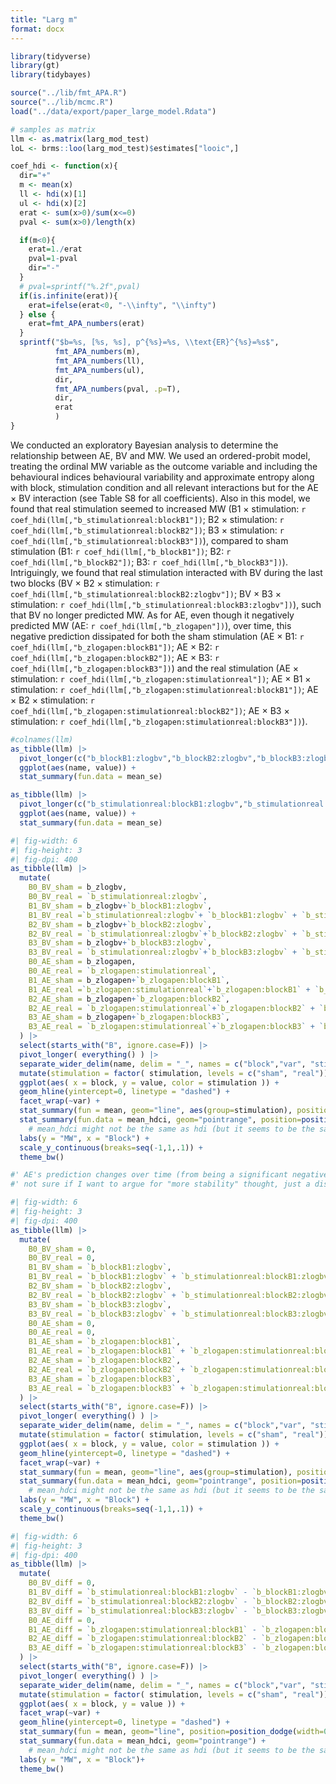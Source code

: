 ```yaml
---
title: "Larg m"
format: docx
---
```


```r
library(tidyverse)
library(gt)
library(tidybayes)

source("../lib/fmt_APA.R")
source("../lib/mcmc.R")
load("../data/export/paper_large_model.Rdata")

# samples as matrix
llm <- as.matrix(larg_mod_test)
loL <- brms::loo(larg_mod_test)$estimates["looic",]

coef_hdi <- function(x){
  dir="+"
  m <- mean(x)
  ll <- hdi(x)[1]
  ul <- hdi(x)[2]
  erat <- sum(x>0)/sum(x<=0)
  pval <- sum(x>0)/length(x)

  if(m<0){
    erat=1./erat
    pval=1-pval
    dir="-"
  }
  # pval=sprintf("%.2f",pval)
  if(is.infinite(erat)){
    erat=ifelse(erat<0, "-\\infty", "\\infty")
  } else {
    erat=fmt_APA_numbers(erat)
  }
  sprintf("$b=%s, [%s, %s], p^{%s}=%s, \\text{ER}^{%s}=%s$", 
          fmt_APA_numbers(m), 
          fmt_APA_numbers(ll), 
          fmt_APA_numbers(ul), 
          dir, 
          fmt_APA_numbers(pval, .p=T),
          dir, 
          erat
          )
}
```

<!---    Describe big analysis that is placed in the supplemental material    --->

We conducted an exploratory Bayesian analysis to determine the relationship between AE, BV and MW. We used an ordered-probit model, treating the ordinal MW variable as the outcome variable and including the behavioural indices behavioural variability and approximate entropy along with block, stimulation condition and all relevant interactions but for the AE $\times$ BV interaction (see Table S8 for all coefficients). Also in this model, we found that real stimulation seemed to increased MW (B1 $\times$ stimulation: `r coef_hdi(llm[,"b_stimulationreal:blockB1"])`; B2 $\times$ stimulation: `r coef_hdi(llm[,"b_stimulationreal:blockB2"])`; B3 $\times$ stimulation: `r coef_hdi(llm[,"b_stimulationreal:blockB3"])`), compared to sham stimulation (B1: `r coef_hdi(llm[,"b_blockB1"])`; B2: `r coef_hdi(llm[,"b_blockB2"])`; B3: `r coef_hdi(llm[,"b_blockB3"])`). Intriguingly, we found that real stimulation interacted with BV during the last two blocks (BV $\times$ B2 $\times$ stimulation: `r coef_hdi(llm[,"b_stimulationreal:blockB2:zlogbv"])`; BV $\times$ B3 $\times$ stimulation: `r coef_hdi(llm[,"b_stimulationreal:blockB3:zlogbv"])`), such that BV no longer predicted MW. As for AE, even though it negatively predicted MW (AE: `r coef_hdi(llm[,"b_zlogapen"])`), over time, this negative prediction dissipated for both the sham stimulation (AE $\times$ B1: `r coef_hdi(llm[,"b_zlogapen:blockB1"])`; AE $\times$ B2: `r coef_hdi(llm[,"b_zlogapen:blockB2"])`; AE $\times$ B3: `r coef_hdi(llm[,"b_zlogapen:blockB3"])`) and the real  stimulation (AE $\times$ stimulation: `r coef_hdi(llm[,"b_zlogapen:stimulationreal"])`; AE $\times$ B1 $\times$ stimulation: `r coef_hdi(llm[,"b_zlogapen:stimulationreal:blockB1"])`; AE $\times$ B2 $\times$ stimulation: `r coef_hdi(llm[,"b_zlogapen:stimulationreal:blockB2"])`; AE $\times$ B3 $\times$ stimulation: `r coef_hdi(llm[,"b_zlogapen:stimulationreal:blockB3"])`). 



```r
#colnames(llm)
as_tibble(llm) |>
  pivot_longer(c("b_blockB1:zlogbv","b_blockB2:zlogbv","b_blockB3:zlogbv")) |>
  ggplot(aes(name, value)) +
  stat_summary(fun.data = mean_se)

as_tibble(llm) |>
  pivot_longer(c("b_stimulationreal:blockB1:zlogbv","b_stimulationreal:blockB2:zlogbv","b_stimulationreal:blockB3:zlogbv")) |>
  ggplot(aes(name, value)) +
  stat_summary(fun.data = mean_se)
```



```r
#| fig-width: 6
#| fig-height: 3
#| fig-dpi: 400
as_tibble(llm) |>
  mutate(
    B0_BV_sham = b_zlogbv,
    B0_BV_real = `b_stimulationreal:zlogbv`,
    B1_BV_sham = b_zlogbv+`b_blockB1:zlogbv`,
    B1_BV_real =`b_stimulationreal:zlogbv`+ `b_blockB1:zlogbv` + `b_stimulationreal:blockB1:zlogbv`,
    B2_BV_sham = b_zlogbv+`b_blockB2:zlogbv`,
    B2_BV_real = `b_stimulationreal:zlogbv`+`b_blockB2:zlogbv` + `b_stimulationreal:blockB2:zlogbv`,
    B3_BV_sham = b_zlogbv+`b_blockB3:zlogbv`,
    B3_BV_real = `b_stimulationreal:zlogbv`+`b_blockB3:zlogbv` + `b_stimulationreal:blockB3:zlogbv`,
    B0_AE_sham = b_zlogapen,
    B0_AE_real = `b_zlogapen:stimulationreal`,
    B1_AE_sham = b_zlogapen+`b_zlogapen:blockB1`,
    B1_AE_real =`b_zlogapen:stimulationreal`+`b_zlogapen:blockB1` + `b_zlogapen:stimulationreal:blockB1`,
    B2_AE_sham = b_zlogapen+`b_zlogapen:blockB2`,
    B2_AE_real = `b_zlogapen:stimulationreal`+`b_zlogapen:blockB2` + `b_zlogapen:stimulationreal:blockB2`,
    B3_AE_sham = b_zlogapen+`b_zlogapen:blockB3`,
    B3_AE_real = `b_zlogapen:stimulationreal`+`b_zlogapen:blockB3` + `b_zlogapen:stimulationreal:blockB3`,
  ) |>
  select(starts_with("B", ignore.case=F)) |>
  pivot_longer( everything() ) |>
  separate_wider_delim(name, delim = "_", names = c("block","var", "stimulation")) |>
  mutate(stimulation = factor( stimulation, levels = c("sham", "real"))) |>
  ggplot(aes( x = block, y = value, color = stimulation )) +
  geom_hline(yintercept=0, linetype = "dashed") + 
  facet_wrap(~var) +
  stat_summary(fun = mean, geom="line", aes(group=stimulation), position=position_dodge(width=0.2)) +
  stat_summary(fun.data = mean_hdci, geom="pointrange", position=position_dodge(width=0.2)) +
    # mean_hdci might not be the same as hdi (but it seems to be the same...)
  labs(y = "MW", x = "Block") + 
  scale_y_continuous(breaks=seq(-1,1,.1)) +
  theme_bw()

#' AE's prediction changes over time (from being a significant negative predictor of MW to a non-significant?) 
#' not sure if I want to argue for "more stability" thought, just a disconnect of the "dynamic". 

```


```r
#| fig-width: 6
#| fig-height: 3
#| fig-dpi: 400
as_tibble(llm) |>
  mutate(
    B0_BV_sham = 0,
    B0_BV_real = 0,
    B1_BV_sham = `b_blockB1:zlogbv`,
    B1_BV_real = `b_blockB1:zlogbv` + `b_stimulationreal:blockB1:zlogbv`,
    B2_BV_sham = `b_blockB2:zlogbv`,
    B2_BV_real = `b_blockB2:zlogbv` + `b_stimulationreal:blockB2:zlogbv`,
    B3_BV_sham = `b_blockB3:zlogbv`,
    B3_BV_real = `b_blockB3:zlogbv` + `b_stimulationreal:blockB3:zlogbv`,
    B0_AE_sham = 0,
    B0_AE_real = 0,
    B1_AE_sham = `b_zlogapen:blockB1`,
    B1_AE_real = `b_zlogapen:blockB1` + `b_zlogapen:stimulationreal:blockB1`,
    B2_AE_sham = `b_zlogapen:blockB2`,
    B2_AE_real = `b_zlogapen:blockB2` + `b_zlogapen:stimulationreal:blockB2`,
    B3_AE_sham = `b_zlogapen:blockB3`,
    B3_AE_real = `b_zlogapen:blockB3` + `b_zlogapen:stimulationreal:blockB3`,
  ) |>
  select(starts_with("B", ignore.case=F)) |>
  pivot_longer( everything() ) |>
  separate_wider_delim(name, delim = "_", names = c("block","var", "stimulation")) |>
  mutate(stimulation = factor( stimulation, levels = c("sham", "real"))) |>
  ggplot(aes( x = block, y = value, color = stimulation )) +
  geom_hline(yintercept=0, linetype = "dashed") + 
  facet_wrap(~var) +
  stat_summary(fun = mean, geom="line", aes(group=stimulation), position=position_dodge(width=0.2)) +
  stat_summary(fun.data = mean_hdci, geom="pointrange", position=position_dodge(width=0.2)) +
    # mean_hdci might not be the same as hdi (but it seems to be the same...)
  labs(y = "MW", x = "Block") + 
  scale_y_continuous(breaks=seq(-1,1,.1)) +
  theme_bw()

```



```r
#| fig-width: 6
#| fig-height: 3
#| fig-dpi: 400
as_tibble(llm) |>
  mutate(
    B0_BV_diff = 0,
    B1_BV_diff = `b_stimulationreal:blockB1:zlogbv` - `b_blockB1:zlogbv`,
    B2_BV_diff = `b_stimulationreal:blockB2:zlogbv` - `b_blockB2:zlogbv`,
    B3_BV_diff = `b_stimulationreal:blockB3:zlogbv` - `b_blockB3:zlogbv`,
    B0_AE_diff = 0,
    B1_AE_diff = `b_zlogapen:stimulationreal:blockB1` - `b_zlogapen:blockB1`,
    B2_AE_diff = `b_zlogapen:stimulationreal:blockB2` - `b_zlogapen:blockB2`,
    B3_AE_diff = `b_zlogapen:stimulationreal:blockB3` - `b_zlogapen:blockB3`,
  ) |>
  select(starts_with("B", ignore.case=F)) |>
  pivot_longer( everything() ) |>
  separate_wider_delim(name, delim = "_", names = c("block","var", "stimulation")) |>
  mutate(stimulation = factor( stimulation, levels = c("sham", "real"))) |>
  ggplot(aes( x = block, y = value )) +
  facet_wrap(~var) +
  geom_hline(yintercept=0, linetype = "dashed") +
  stat_summary(fun = mean, geom="line", position=position_dodge(width=0.2)) +
  stat_summary(fun.data = mean_hdci, geom="pointrange") +
    # mean_hdci might not be the same as hdi (but it seems to be the same...)
  labs(y = "MW", x = "Block")+ 
  theme_bw()

```